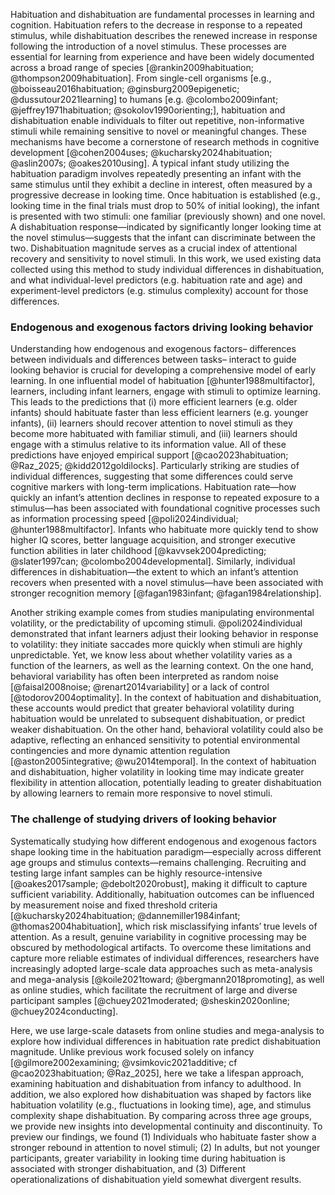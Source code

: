 Habituation and dishabituation are fundamental processes in learning and cognition. Habituation refers to the decrease in response to a repeated stimulus, while dishabituation describes the renewed increase in response following the introduction of a novel stimulus. These processes are essential for learning from experience and have been widely documented across a broad range of species [@rankin2009habituation; @thompson2009habituation]. From single-cell organisms [e.g., @boisseau2016habituation; @ginsburg2009epigenetic; @dussutour2021learning] to humans [e.g. @colombo2009infant; @jeffrey1971habituation; @sokolov1990orienting;], habituation and dishabituation enable individuals to filter out repetitive, non-informative stimuli while remaining sensitive to novel or meaningful changes. 
These mechanisms have become a cornerstone of research methods in cognitive development [@cohen2004uses; @kucharsky2024habituation; @aslin2007s; @oakes2010using].  A typical infant study utilizing the habituation paradigm involves repeatedly presenting an infant with the same stimulus until they exhibit a decline in interest, often measured by a progressive decrease in looking time. Once habituation is established (e.g., looking time in the final trials must drop to 50% of initial looking), the infant is presented with two stimuli: one familiar (previously shown) and one novel. A dishabituation response—indicated by significantly longer looking time at the novel stimulus—suggests that the infant can discriminate between the two. Dishabituation magnitude  serves as a crucial index of attentional recovery and sensitivity to novel stimuli. In this work, we used existing data collected using this method to study individual differences in dishabituation, and what individual-level predictors (e.g. habituation rate and age) and experiment-level predictors (e.g. stimulus complexity) account for those differences. 

### Endogenous and exogenous factors driving looking behavior

Understanding how endogenous and exogenous factors-- differences between individuals and differences between tasks-- interact to guide looking behavior is crucial for developing a comprehensive model of early learning. In one influential model of habituation [@hunter1988multifactor], learners, including infant learners, engage with stimuli to optimize learning. This leads to the predictions that (i) more efficient learners (e.g. older infants) should habituate faster than less efficient learners (e.g. younger infants), (ii) learners should recover attention to novel stimuli as they become more habituated with familiar stimuli, and (iii) learners should engage with a stimulus relative to its information value. All of these predictions have enjoyed empirical support [@cao2023habituation; @Raz_2025; @kidd2012goldilocks]. Particularly striking are studies of individual differences, suggesting that some differences could serve cognitive markers with long-term implications. Habituation rate—how quickly an infant’s attention declines in response to repeated exposure to a stimulus—has been associated with foundational cognitive processes such as information processing speed [@poli2024individual; @hunter1988multifactor]. Infants who habituate more quickly tend to show higher IQ scores, better language acquisition, and stronger executive function abilities in later childhood [@kavvsek2004predicting; @slater1997can; @colombo2004developmental]. Similarly, individual differences in dishabituation—the extent to which an infant's attention recovers when presented with a novel stimulus—have been associated with stronger recognition memory [@fagan1983infant; @fagan1984relationship]. 

Another striking example comes from studies manipulating environmental volatility, or the predictability of upcoming stimuli.  @poli2024individual demonstrated that infant learners adjust their looking behavior in response to volatility: they initiate saccades more quickly when stimuli are highly unpredictable. Yet, we know less about whether volatility varies as a function of the learners, as well as the learning context. On the one hand, behavioral variability has often been interpreted as random noise [@faisal2008noise; @renart2014variability] or a lack of control [@todorov2004optimality]. In the context of habituation and dishabituation, these accounts would predict that greater behavioral volatility during habituation would be unrelated to subsequent dishabituation, or predict weaker dishabituation. On the other hand, behavioral volatility could also be adaptive, reflecting an enhanced sensitivity to potential environmental contingencies and more dynamic attention regulation [@aston2005integrative; @wu2014temporal]. In the context of habituation and dishabituation, higher volatility in looking time may indicate greater flexibility in attention allocation, potentially leading to greater dishabituation by allowing learners to remain more responsive to novel stimuli.

### The challenge of studying drivers of looking behavior

Systematically studying  how different endogenous and exogenous factors shape looking time in the habituation paradigm—especially across different age groups and stimulus contexts—remains challenging. Recruiting and testing large infant samples can be highly resource-intensive [@oakes2017sample; @debolt2020robust], making it difficult to capture sufficient variability. Additionally, habituation outcomes can be influenced by measurement noise and fixed threshold criteria [@kucharsky2024habituation; @dannemiller1984infant; @thomas2004habituation], which risk misclassifying infants’ true levels of attention. As a result, genuine variability in cognitive processing may be obscured by methodological artifacts. To overcome these limitations and capture more reliable estimates of individual differences, researchers have increasingly adopted large-scale data approaches such as meta-analysis and mega-analysis [@koile2021toward; @bergmann2018promoting], as well as online studies, which facilitate the recruitment of large and diverse participant samples [@chuey2021moderated; @sheskin2020online; @chuey2024conducting]. 

Here, we use large-scale datasets from online studies and mega-analysis to explore how individual differences in habituation rate predict dishabituation magnitude.  Unlike previous work focused solely on infancy [@gilmore2002examining; @vsimkovic2021additive; cf  @cao2023habituation; @Raz_2025], here we take a lifespan approach, examining habituation and dishabituation from infancy to adulthood. In addition, we also explored how dishabituation was shaped by factors like habituation volatility (e.g., fluctuations in looking time), age, and stimulus complexity shape dishabituation. By comparing across three age groups, we provide new insights into developmental continuity and discontinuity. To preview our findings, we found (1) Individuals who habituate faster show a stronger rebound in attention to novel stimuli;  (2) In adults, but not younger participants, greater variability in looking time during habituation is associated with stronger dishabituation, and (3) Different operationalizations of dishabituation yield somewhat divergent results.
